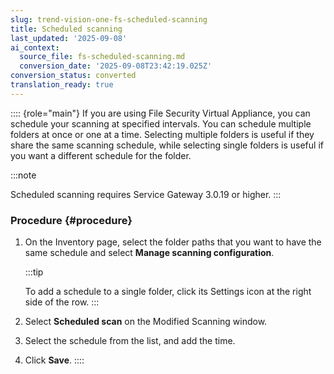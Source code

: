 ```yaml
---
slug: trend-vision-one-fs-scheduled-scanning
title: Scheduled scanning
last_updated: '2025-09-08'
ai_context:
  source_file: fs-scheduled-scanning.md
  conversion_date: '2025-09-08T23:42:19.025Z'
conversion_status: converted
translation_ready: true
---
```


:::: {role="main"}
If you are using File Security Virtual Appliance, you can schedule your scanning at specified intervals. You can schedule multiple folders at once or one at a time. Selecting multiple folders is useful if they share the same scanning schedule, while selecting single folders is useful if you want a different schedule for the folder.

:::note

Scheduled scanning requires Service Gateway 3.0.19 or higher.
:::

### Procedure {#procedure}

1.  On the Inventory page, select the folder paths that you want to have the same schedule and select **Manage scanning configuration**.

    :::tip

    To add a schedule to a single folder, click its Settings icon at the right side of the row.
    :::

2.  Select **Scheduled scan** on the Modified Scanning window.

3.  Select the schedule from the list, and add the time.

4.  Click **Save**.
::::
